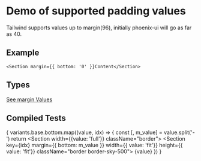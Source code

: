 
# Demo of supported padding values
Tailwind supports values up to margin(96), initially phoenix-ui will go as far as 40.

## Example
```
<Section margin={{ bottom: '0' }}Content</Section>
```
## Types
[See margin Values](https://github.com/bolanosdev/phoenix-ui/blob/main/libraries/types/spacing/margin.types.ts)

## Compiled Tests
{
  variants.base.bottom.map((value, idx) => {
    const [, m_value] = value.split('-')
    return <Unstyled key={idx}>
      <Section width={{value: 'full'}} className="border">
        <Section key={idx} 
          margin={{ bottom: m_value }} 
          width={{ value: 'fit'}}
          height={{ value: 'fit'}}
          className="border border-sky-500">
            {value}
        </Section>
      </Section>
    </Unstyled>
  })
}


